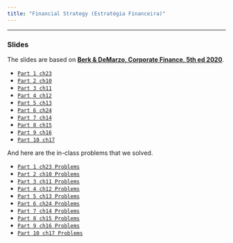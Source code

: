 ```yaml
---
title: "Financial Strategy (Estratégia Financeira)"
---
```


___

###  Slides

The slides are based on [**Berk & DeMarzo, Corporate Finance, 5th ed 2020**](https://www.amazon.com.br/Corporate-Finance-Global-Jonathan-Berk/dp/1292304154).


-   [`Part 1 ch23`](https://hcm.quarto.pub/022023_ef_p1/)
-   [`Part 2 ch10`](https://hcm.quarto.pub/022023_ef_p2/)
-   [`Part 3 ch11`](https://hcm.quarto.pub/022023_ef_p3/)
-   [`Part 4 ch12`](https://hcm.quarto.pub/022023_ef_p4/)
-   [`Part 5 ch13`](https://hcm.quarto.pub/022023_ef_p5/)
-   [`Part 6 ch24`](https://hcm.quarto.pub/022023_ef_p6/)
-   [`Part 7 ch14`](https://hcm.quarto.pub/022023_ef_p7/)
-   [`Part 8 ch15`](https://hcm.quarto.pub/022023_ef_p8/)
-   [`Part 9 ch16`](https://hcm.quarto.pub/022023_ef_p9/)
-   [`Part 10 ch17`](https://hcm.quarto.pub/022023_ef_p10/)

And here are the in-class problems that we solved.

-   [`Part 1 ch23 Problems`](https://hcm.quarto.pub/022023_ef_p1/)
-   [`Part 2 ch10 Problems`](https://hcm.quarto.pub/022023_ef_p2/)
-   [`Part 3 ch11 Problems`](https://hcm.quarto.pub/022023_ef_p3/)
-   [`Part 4 ch12 Problems`](https://hcm.quarto.pub/022023_ef_p4/)
-   [`Part 5 ch13 Problems`](https://hcm.quarto.pub/022023_ef_p5/)
-   [`Part 6 ch24 Problems`](https://hcm.quarto.pub/022023_ef_p6/)
-   [`Part 7 ch14 Problems`](https://hcm.quarto.pub/022023_ef_p7/)
-   [`Part 8 ch15 Problems`](https://hcm.quarto.pub/022023_ef_p8/)
-   [`Part 9 ch16 Problems`](https://hcm.quarto.pub/022023_ef_p9q/)
-   [`Part 10 ch17 Problems`](https://hcm.quarto.pub/022023_ef_p10q/)

